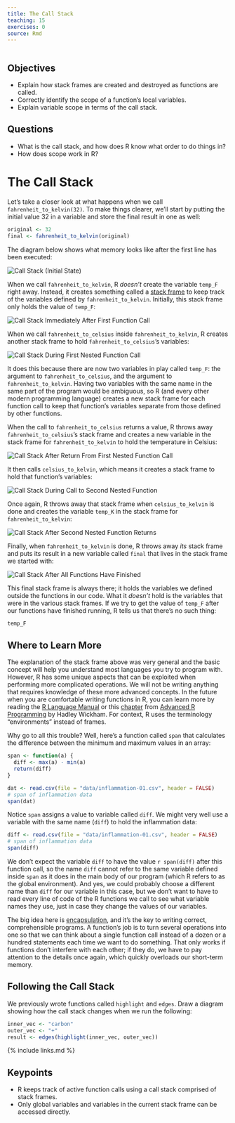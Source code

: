 ```yaml
---
title: The Call Stack
teaching: 15
exercises: 0
source: Rmd
---
```


```r
```

::::::::::::::::::::::::::::::::::::::: objectives

## Objectives

- Explain how stack frames are created and destroyed as functions are called.
- Correctly identify the scope of a function's local variables.
- Explain variable scope in terms of the call stack.

::::::::::::::::::::::::::::::::::::::::::::::::::

:::::::::::::::::::::::::::::::::::::::: questions

## Questions

- What is the call stack, and how does R know what order to do things in?
- How does scope work in R?

::::::::::::::::::::::::::::::::::::::::::::::::::

# The Call Stack

Let's take a closer look at what happens when we call `fahrenheit_to_kelvin(32)`.
To make things clearer,
we'll start by putting the initial value 32 in a variable and store the final result in one as well:

```r
original <- 32
final <- fahrenheit_to_kelvin(original)
```

The diagram below shows what memory looks like after the first line has been executed:

<img src="fig/python-call-stack-01.svg" alt="Call Stack (Initial State)" />

When we call `fahrenheit_to_kelvin`, R *doesn't* create the variable `temp_F` right away.
Instead, it creates something called a [stack frame](reference.html#stack-frame) to keep track of the variables defined by `fahrenheit_to_kelvin`.
Initially, this stack frame only holds the value of `temp_F`:

<img src="fig/python-call-stack-02.svg" alt="Call Stack Immediately After First Function Call" />

When we call `fahrenheit_to_celsius` inside `fahrenheit_to_kelvin`, R creates another stack frame to hold `fahrenheit_to_celsius`'s variables:

<img src="fig/python-call-stack-03.svg" alt="Call Stack During First Nested Function Call" />

It does this because there are now two variables in play called `temp_F`: the argument to `fahrenheit_to_celsius`, and the argument to `fahrenheit_to_kelvin`.
Having two variables with the same name in the same part of the program would be ambiguous, so R (and every other modern programming language) creates a new stack frame for each function call to keep that function's variables separate from those defined by other functions.

When the call to `fahrenheit_to_celsius` returns a value, R throws away `fahrenheit_to_celsius`'s stack frame and creates a new variable in the stack frame for `fahrenheit_to_kelvin` to hold the temperature in Celsius:

<img src="fig/python-call-stack-04.svg" alt="Call Stack After Return From First Nested Function Call" />

It then calls `celsius_to_kelvin`, which means it creates a stack frame to hold that function's variables:

<img src="fig/python-call-stack-05.svg" alt="Call Stack During Call to Second Nested Function" />

Once again, R throws away that stack frame when `celsius_to_kelvin` is done
and creates the variable `temp_K` in the stack frame for `fahrenheit_to_kelvin`:

<img src="fig/python-call-stack-06.svg" alt="Call Stack After Second Nested Function Returns" />

Finally, when `fahrenheit_to_kelvin` is done, R throws away *its* stack frame and puts its result in a new variable called `final` that lives in the stack frame we started with:

<img src="fig/python-call-stack-07.svg" alt="Call Stack After All Functions Have Finished" />

This final stack frame is always there;
it holds the variables we defined outside the functions in our code.
What it *doesn't* hold is the variables that were in the various stack frames.
If we try to get the value of `temp_F` after our functions have finished running, R tells us that there's no such thing:

```r
temp_F
```

:::::::::::::::::::::::::::::::::::::::::  callout

## Where to Learn More

The explanation of the stack frame above was very general and the basic
concept will help you understand most languages you try to program with.
However, R has some unique aspects that can be exploited when performing
more complicated operations. We will not be writing anything that requires
knowledge of these more advanced concepts. In the future when you are
comfortable writing functions in R, you can learn more by reading the
[R Language Manual](https://cran.r-project.org/doc/manuals/r-release/R-lang.html#Environment-objects) or this [chapter](http://adv-r.had.co.nz/Environments.html) from
[Advanced R Programming](http://adv-r.had.co.nz/) by Hadley Wickham. For context, R uses the
terminology "environments" instead of frames.


::::::::::::::::::::::::::::::::::::::::::::::::::

Why go to all this trouble? Well, here's a function called `span` that calculates the difference between the minimum and maximum values in an array:

```r
span <- function(a) {
  diff <- max(a) - min(a)
  return(diff)
}

dat <- read.csv(file = "data/inflammation-01.csv", header = FALSE)
# span of inflammation data
span(dat)
```

Notice `span` assigns a value to variable called `diff`. We might very well use a variable with the same name (`diff`) to hold the inflammation data:

```r
diff <- read.csv(file = "data/inflammation-01.csv", header = FALSE)
# span of inflammation data
span(diff)
```

We don't expect the variable `diff` to have the value `r span(diff)` after this function call, so the name `diff` cannot refer to the same variable defined inside `span` as it does in the main body of our program (which R refers to as the global environment).
And yes, we could probably choose a different name than `diff` for our variable in this case, but we don't want to have to read every line of code of the R functions we call to see what variable names they use, just in case they change the values of our variables.

The big idea here is [encapsulation](reference.html#encapsulation), and it's the key to writing correct, comprehensible programs.
A function's job is to turn several operations into one so that we can think about a single function call instead of a dozen or a hundred statements each time we want to do something.
That only works if functions don't interfere with each other; if they do, we have to pay attention to the details once again, which quickly overloads our short-term memory.

:::::::::::::::::::::::::::::::::::::::  challenge

## Following the Call Stack

We previously wrote functions called `highlight` and `edges`.
Draw a diagram showing how the call stack changes when we run the following:

```r
inner_vec <- "carbon"
outer_vec <- "+"
result <- edges(highlight(inner_vec, outer_vec))
```

::::::::::::::::::::::::::::::::::::::::::::::::::

{% include links.md %}

:::::::::::::::::::::::::::::::::::::::: keypoints

## Keypoints

- R keeps track of active function calls using a call stack comprised of stack frames.
- Only global variables and variables in the current stack frame can be accessed directly.

::::::::::::::::::::::::::::::::::::::::::::::::::



